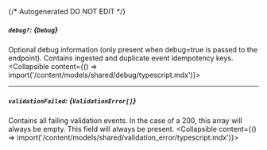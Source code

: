 {/* Autogenerated DO NOT EDIT  */}

##### `debug?`: *{`Debug`}*
Optional debug information (only present when debug\=true is passed to the endpoint). Contains ingested and duplicate event idempotency keys.
<Collapsible content={() => import('/content/models/shared/debug/typescript.mdx')}>
</Collapsible>

---
##### `validationFailed`: *{`ValidationError[]`}*
Contains all failing validation events. In the case of a 200, this array will always be empty. This field will always be present.
<Collapsible content={() => import('/content/models/shared/validation_error/typescript.mdx')}>
</Collapsible>

